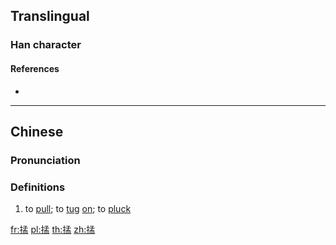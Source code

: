 ==Translingual==

===Han character===
{{Han char|rn=64|rad=手|as=08|sn=11|four=|canj=QNDT|ids=⿰扌孟}}

====References====
* {{Han ref|kx=0440.181|hdz=31909.041|uh=63B9|ud=25529}}

----

==Chinese==
{{zh-forms}}

===Pronunciation===
{{zh-pron
|c=mang1
|cat=
}}

===Definitions===
{{zh-hanzi}}

# {{lb|zh|Cantonese}} to [[pull]]; to [[tug]] [[on]]; to [[pluck]]

[[fr:掹]]
[[pl:掹]]
[[th:掹]]
[[zh:掹]]
